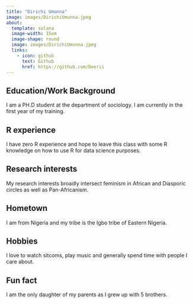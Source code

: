 ```yaml
---
title: "Dirichi Umunna"
image: images/DirichiUmunna.jpeg
about:
  template: solana
  image-width: 15em
  image-shape: round
  image: images/DirichiUmunna.jpeg
  links:
    - icon: github
      text: Github
      href: https://github.com/Deerii
---
```


## Education/Work Background

I am a PH.D student at the department of sociology. I am currently in the first year of my training.

## R experience

I have zero R experience and hope to leave this class with some R knowledge on how to use R for data science purposes.

## Research interests

My research interests broadly intersect feminism in African and Diasporic circles as well as Pan-Africanism.

## Hometown

I am from Nigeria and my tribe is the Igbo tribe of Eastern Nigeria.

## Hobbies

I love to watch sitcoms, play music and generally spend time with people I care about.

## Fun fact

I am the only daughter of my parents as I grew up with 5 brothers.
